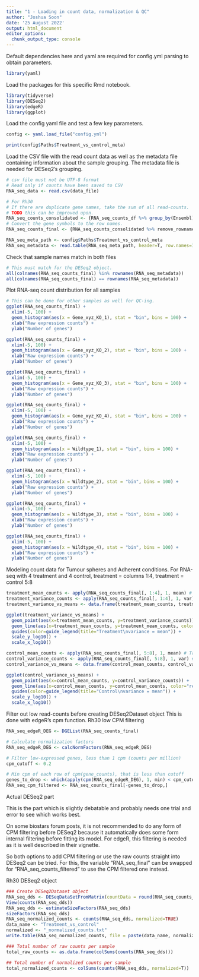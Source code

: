 ```yaml
---
title: "1 - Loading in count data, normalization & QC"
author: "Joshua Soon"
date: '25 August 2022'
output: html_document
editor_options: 
  chunk_output_type: console
---
```




Default dependencies here and yaml are required for config.yml parsing to obtain parameters.
```r
library(yaml)
```



Load the packages for this specific Rmd notebook.
```r
library(tidyverse)
library(DESeq2)
library(edgeR)
library(ggplot)
```



Load the config yaml file and test a few key parameters.
```r
config <- yaml.load_file("config.yml")

print(config$Paths$Treatment_vs_control_meta)
```



Load the CSV file with the read count data as well as the metadata file containing information about the sample grouping.
The metadata file is needed for DESeq2's grouping.
```r
# csv file must not be UTF-8 format
# Read only if counts have been saved to CSV
RNA_seq_data <- read.csv(data_file)

# For Rh30
# If there are duplicate gene names, take the sum of all read-counts.
# TODO this can be improved upon.
RNA_seq_counts_consolidated <- {RNA_seq_counts_df %>% group_by(Ensembl) %>% summarise_all(sum)}
# Convert the gene symbols to the row names.
RNA_seq_counts_final <- {RNA_seq_counts_consolidated %>% remove_rownames %>% column_to_rownames(var="Ensembl")}

RNA_seq_meta_path <- config$Paths$Treatment_vs_control_meta
RNA_seq_metadata <- read.table(RNA_seq_meta_path, header=T, row.names=1)
```



Check that sample names match in both files
```r
# This must match for the DESeq2 object.
all(colnames(RNA_seq_counts_final) %in% rownames(RNA_seq_metadata))
all(colnames(RNA_seq_counts_final) == rownames(RNA_seq_metadata))
```



Plot RNA-seq count distribution for all samples
```r
# This can be done for other samples as well for QC-ing.
ggplot(RNA_seq_counts_final) +
  xlim(-5, 100) +
  geom_histogram(aes(x = Gene_xyz_KO_1), stat = "bin", bins = 100) +
  xlab("Raw expression counts") +
  ylab("Number of genes")

ggplot(RNA_seq_counts_final) +
  xlim(-5, 100) +
  geom_histogram(aes(x = Gene_xyz_KO_2), stat = "bin", bins = 100) +
  xlab("Raw expression counts") +
  ylab("Number of genes")

ggplot(RNA_seq_counts_final) +
  xlim(-5, 100) +
  geom_histogram(aes(x = Gene_xyz_KO_3), stat = "bin", bins = 100) +
  xlab("Raw expression counts") +
  ylab("Number of genes")

ggplot(RNA_seq_counts_final) +
  xlim(-5, 100) +
  geom_histogram(aes(x = Gene_xyz_KO_4), stat = "bin", bins = 100) +
  xlab("Raw expression counts") +
  ylab("Number of genes")

ggplot(RNA_seq_counts_final) +
  xlim(-5, 100) +
  geom_histogram(aes(x = Wildtype_1), stat = "bin", bins = 100) +
  xlab("Raw expression counts") +
  ylab("Number of genes")

ggplot(RNA_seq_counts_final) +
  xlim(-5, 100) +
  geom_histogram(aes(x = Wildtype_2), stat = "bin", bins = 100) +
  xlab("Raw expression counts") +
  ylab("Number of genes")

ggplot(RNA_seq_counts_final) +
  xlim(-5, 100) +
  geom_histogram(aes(x = Wildtype_3), stat = "bin", bins = 100) +
  xlab("Raw expression counts") +
  ylab("Number of genes")

ggplot(RNA_seq_counts_final) +
  xlim(-5, 100) +
  geom_histogram(aes(x = Wildtype_4), stat = "bin", bins = 100) +
  xlab("Raw expression counts") +
  ylab("Number of genes")
```



Modeling count data for Tumour spheres and Adherent conditions.
For RNA-seq with 4 treatment and 4 control, treatment = columns 1:4, treatment = control 5:8
```r
treatment_mean_counts <- apply(RNA_seq_counts_final[, 1:4], 1, mean) # Control means
treatment_variance_counts <- apply(RNA_seq_counts_final[, 1:4], 1, var) # Control Variance
treatment_variance_vs_means <- data.frame(treatment_mean_counts, treatment_variance_counts)

ggplot(treatment_variance_vs_means) +
  geom_point(aes(x=treatment_mean_counts, y=treatment_variance_counts)) + 
  geom_line(aes(x=treatment_mean_counts, y=treatment_mean_counts, color="red")) +
  guides(color=guide_legend(title="Treatment\nvariance = mean")) +
  scale_y_log10() +
  scale_x_log10()

control_mean_counts <- apply(RNA_seq_counts_final[, 5:8], 1, mean) # Treatment means
control_variance_counts <- apply(RNA_seq_counts_final[, 5:8], 1, var) # Treatment variance
control_variance_vs_means <- data.frame(control_mean_counts, control_variance_counts)

ggplot(control_variance_vs_means) +
  geom_point(aes(x=control_mean_counts, y=control_variance_counts)) + 
  geom_line(aes(x=control_mean_counts, y=control_mean_counts, color="red")) +
  guides(color=guide_legend(title="Control\nvariance = mean")) +
  scale_y_log10() +
  scale_x_log10()
```



Filter out low read-counts before creating DESeq2Dataset object
This is done with edgeR's cpm function.
Rh30 low CPM filtering
```r
RNA_seq_edgeR_DEG <- DGEList(RNA_seq_counts_final)

# Calculate normalization factors
RNA_seq_edgeR_DEG <- calcNormFactors(RNA_seq_edgeR_DEG)

# Filter low-expressed genes, less than 1 cpm (counts per million)
cpm_cutoff <- 0.2

# Min cpm of each row of cpm(gene_counts), that is less than cutoff
genes_to_drop <- which(apply(cpm(RNA_seq_edgeR_DEG), 1, min) < cpm_cutoff)
RNA_seq_cpm_filtered <- RNA_seq_counts_final[-genes_to_drop,]
```



Actual DESeq2 part

This is the part which is slightly debatable and probably needs one trial and error to see which works best.

On some biostars forum posts, it is not recommended to do any form of CPM filtering before DESeq2 because it automatically
does some form internal filtering before fitting its model. For edgeR, this filtering is needed as it is well described in
their vignette. 

So both options to add CPM filtering or use the raw counts straight into DESeq2 can be tried. For this, the variable "RNA_seq_final" can be swapped for "RNA_seq_counts_filtered" to use the CPM filtered one instead.

Rh30 DESeq2 object
```r
### Create DESeq2Dataset object
RNA_seq_dds <- DESeqDataSetFromMatrix(countData = round(RNA_seq_counts_final), colData = RNA_seq_metadata, design = ~ sampletype)
View(counts(RNA_seq_dds))
RNA_seq_dds <- estimateSizeFactors(RNA_seq_dds)
sizeFactors(RNA_seq_dds)
RNA_seq_normalized_counts <- counts(RNA_seq_dds, normalized=TRUE)
data_name <- "Treatment_vs_control"
normalized <- "_normalized_counts.txt"
write.table(RNA_seq_normalized_counts, file = paste(data_name, normalized, sep=""), sep="\t", quote=F, col.names=NA)

### Total number of raw counts per sample
total_raw_counts <- as.data.frame(colSums(counts(RNA_seq_dds)))

## Total number of normalized counts per sample
total_normalized_counts <- colSums(counts(RNA_seq_dds, normalized=T))
```
